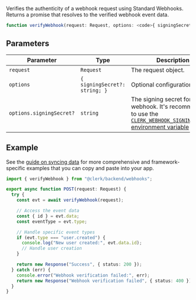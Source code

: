 Verifies the authenticity of a webhook request using Standard Webhooks. Returns a promise that resolves to the verified webhook event data.

```ts
function verifyWebhook(request: Request, options: <code>{ signingSecret?: string; }</code>): Promise<WebhookEvent>
```

## Parameters

| Parameter                | Type                                       | Description                                                                                                                                                                                   |
| ------------------------ | ------------------------------------------ | --------------------------------------------------------------------------------------------------------------------------------------------------------------------------------------------- |
| `request`                | `Request`                                  | The request object.                                                                                                                                                                           |
| `options`                | <code>\{ signingSecret?: string; \}</code> | Optional configuration object.                                                                                                                                                                |
| `options.signingSecret?` | `string`                                   | The signing secret for the webhook. It's recommended to use the [`CLERK_WEBHOOK_SIGNING_SECRET` environment variable](/docs/guides/development/clerk-environment-variables#webhooks) instead. |

## Example

See the [guide on syncing data](/docs/guides/development/webhooks/syncing) for more comprehensive and framework-specific examples that you can copy and paste into your app.

```ts
import { verifyWebhook } from "@clerk/backend/webhooks";

export async function POST(request: Request) {
  try {
    const evt = await verifyWebhook(request);

    // Access the event data
    const { id } = evt.data;
    const eventType = evt.type;

    // Handle specific event types
    if (evt.type === "user.created") {
      console.log("New user created:", evt.data.id);
      // Handle user creation
    }

    return new Response("Success", { status: 200 });
  } catch (err) {
    console.error("Webhook verification failed:", err);
    return new Response("Webhook verification failed", { status: 400 });
  }
}
```
